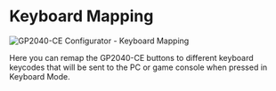 # Keyboard Mapping

![GP2040-CE Configurator - Keyboard Mapping](../../assets/images/gpc-keyboard-mapping.png)

Here you can remap the GP2040-CE buttons to different keyboard keycodes that will be sent to the PC or game console when pressed in Keyboard Mode.
